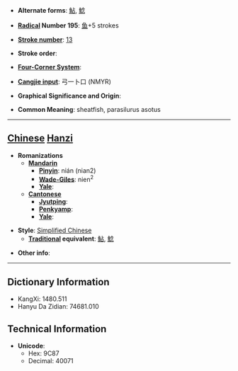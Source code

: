* '''Alternate forms''': [[鮎]], [[鯰]]

* '''[[Wiktionary:Chinese radical index| Radical]] Number 195''': [[Wiktionary:Chinese radical index 鱼|鱼]]+5 strokes

* '''[[Wiktionary:Chinese total strokes index|Stroke number]]''': [[Wiktionary:Chinese total strokes index 13|13]]

* '''Stroke order''': 

* '''[[Wiktionary:Chinese four corner index|Four-Corner System]]''': 

* '''[[Wiktionary:Chinese Cangjie index|Cangjie input]]''': 弓一卜口 (NMYR)

* '''Graphical Significance and Origin''': 

* '''Common Meaning''': sheatfish, parasilurus asotus

----

== [[Chinese]] [[Hanzi]] ==

* '''Romanizations'''
** '''[[Mandarin]]'''
*** '''[[Pinyin]]''': nián (nian2)
*** '''[[Wade-Giles]]''': nien<sup>2</sup>
*** '''[[Yale]]''': 
** '''[[Cantonese]]'''
*** '''[[Jyutping]]''':
*** '''[[Penkyamp]]''': 
*** '''[[Yale]]''': 

* '''Style''': [[Simplified Chinese]] 
** '''[[Traditional Chinese|Traditional]] equivalent''': [[鮎]], [[鯰]]

* '''Other info''': 

----

== Dictionary Information ==

* KangXi: 1480.511
* Hanyu Da Zidian: 74681.010

== Technical Information ==

* '''Unicode''':
** Hex: 9C87
** Decimal: 40071
